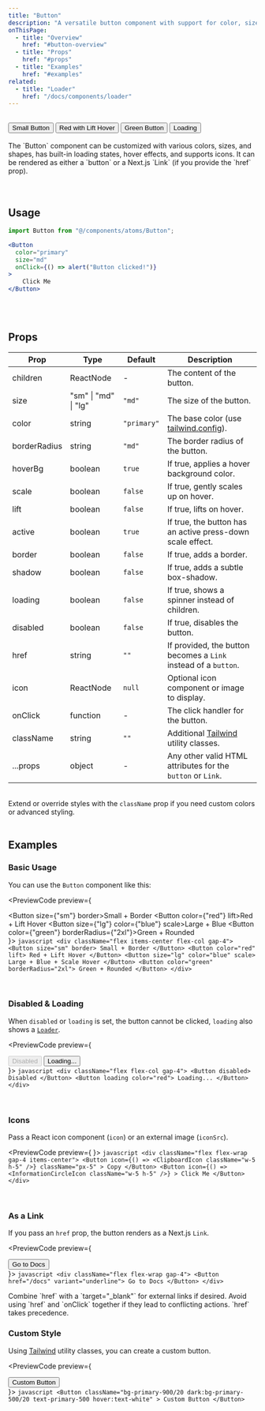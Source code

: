 ```yaml
---
title: "Button"
description: "A versatile button component with support for color, size, shape, etc."
onThisPage:
  - title: "Overview"
    href: "#button-overview"
  - title: "Props"
    href: "#props"
  - title: "Examples"
    href: "#examples"
related:
  - title: "Loader"
    href: "/docs/components/loader"
---
```


<div id="button-overview" />

<br/>

<div className="flex items-center justify-center">
    <div className="flex items-center flex-col gap-4 mb-8 w-52">
        <Button size={"sm"}>Small Button</Button>
        <Button color={"red"} lift>Red with Lift Hover</Button>
        <Button color={"green"} scale>Green Button</Button>
        <Button loading>Loading</Button>
    </div>
</div>


<br/>

<div>
    The `Button` component can be customized with various colors, sizes, and shapes, has built-in loading states, hover effects,
    and supports icons. It can be rendered as either a `button` or a Next.js `Link` (if you provide the `href` prop).
</div>

<br/>
<br/>
<Divider />
<div id="usage" />

## Usage

```jsx
import Button from "@/components/atoms/Button";

<Button
  color="primary"
  size="md"
  onClick={() => alert("Button clicked!")}
>
    Click Me
</Button>
```

<br/>
<br/>
<Divider />
<div id="props" />

## Props

| **Prop**     | **Type**             | **Default** | **Description**                                                 |
|--------------|----------------------|-------------|-----------------------------------------------------------------|
| children     | ReactNode            | -           | The content of the button.                                      |
| size         | "sm" \| "md" \| "lg" | `"md"`      | The size of the button.                                         |
| color        | string               | `"primary"` | The base color (use [tailwind.config](/docs/tutorials/config)). |
| borderRadius | string               | `"md"`      | The border radius of the button.                                |
| hoverBg      | boolean              | `true`      | If true, applies a hover background color.                      |
| scale        | boolean              | `false`     | If true, gently scales up on hover.                             |
| lift         | boolean              | `false`     | If true, lifts on hover.                                        |
| active       | boolean              | `true`      | If true, the button has an active press-down scale effect.      |
| border       | boolean              | `false`     | If true, adds a border.                                         |
| shadow       | boolean              | `false`     | If true, adds a subtle box-shadow.                              |
| loading      | boolean              | `false`     | If true, shows a spinner instead of children.                   |
| disabled     | boolean              | `false`     | If true, disables the button.                                   |
| href         | string               | `""`        | If provided, the button becomes a `Link` instead of a `button`. |
| icon         | ReactNode            | `null`      | Optional icon component or image to display.                    |
| onClick      | function             | -           | The click handler for the button.                               |
| className    | string               | `""`        | Additional [Tailwind](https://tailwindcss.com) utility classes. |
| ...props     | object               | -           | Any other valid HTML attributes for the `button` or `Link`.     |

<br/>
<Info>
    Extend or override styles with the <code>className</code> prop if you need custom colors or advanced styling.
</Info>

<br/>
<Divider />
<br/>

<div id="examples" />

## Examples

### Basic Usage
You can use the `Button` component like this:

<PreviewCode preview={
    <div className="flex items-center flex-col gap-4">
        <Button size={"sm"} border>Small + Border</Button>
        <Button color={"red"} lift>Red + Lift Hover</Button>
        <Button size={"lg"} color={"blue"} scale>Large + Blue</Button>
        <Button color={"green"} borderRadius={"2xl"}>Green + Rounded</Button>
    </div>
}>
    ```javascript
    <div className="flex items-center flex-col gap-4">
        <Button size="sm" border>
            Small + Border
        </Button>
        <Button color="red" lift>
            Red + Lift Hover
        </Button>
        <Button size="lg" color="blue" scale>
            Large + Blue + Scale Hover
        </Button>
        <Button color="green" borderRadius="2xl">
            Green + Rounded
        </Button>
    </div>
    ```
</PreviewCode>

<br />

### Disabled & Loading
When `disabled` or `loading` is set, the button cannot be clicked, `loading` also shows a [`Loader`](/docs/components/loader).

<PreviewCode preview={
    <div className="flex flex-col gap-4">
        <Button disabled>Disabled</Button>
        <Button loading color="red">
            Loading...
        </Button>
    </div>
}>
    ```javascript
    <div className="flex flex-col gap-4">
        <Button disabled>
            Disabled
        </Button>
        <Button loading color="red">
            Loading...
        </Button>
    </div>
    ```
</PreviewCode>

<br />

### Icons
Pass a React icon component (`icon`) or an external image (`iconSrc`).

<PreviewCode preview={
    <ButtonIconDemo />
}>
    ```javascript
    <div className="flex flex-wrap gap-4 items-center">
        <Button
            icon={() => <ClipboardIcon className="w-5 h-5" />}
            className="px-5"
        >
            Copy
        </Button>
        <Button
            icon={() => <InformationCircleIcon className="w-5 h-5" />}
        >
            Click Me
        </Button>
    </div>
    ```
</PreviewCode>

<br />

### As a Link
If you pass an `href` prop, the button renders as a Next.js `Link`.

<PreviewCode preview={
    <div className="flex flex-wrap gap-4">
        <Button href="/docs" variant="underline">
            Go to Docs
        </Button>
    </div>
}>
    ```javascript
    <div className="flex flex-wrap gap-4">
        <Button href="/docs" variant="underline">
            Go to Docs
        </Button>
    </div>
    ```
</PreviewCode>

<Tip>
    Combine `href` with a `target="_blank"` for external links if desired.
</Tip>

<Caution>
    Avoid using `href` and `onClick` together if they lead to conflicting actions. `href` takes precedence.
</Caution>

<br />

### Custom Style
Using [Tailwind](https://tailwindcss.com) utility classes, you can create a custom button.

<PreviewCode preview={
    <div className="flex w-full px-2">
        <Button
            className="bg-primary-900/20 dark:bg-primary-500/20 text-primary-500 hover:text-white"
        >
            Custom Button
        </Button>
    </div>
}>
    ```javascript
    <Button
        className="bg-primary-900/20 dark:bg-primary-500/20 text-primary-500 hover:text-white"
    >
        Custom Button
    </Button>
    ```
</PreviewCode>

<br/>
<br/>
<br/>